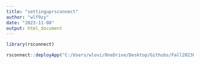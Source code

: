 ```yaml
---
title: "settinguprsconnect"
author: "wlf9zy"
date: "2023-11-08"
output: html_document
---
```



```r

library(rsconnect)

```


```r

rsconnect::deployApp("C:/Users/wlovi/OneDrive/Desktop/Githubs/Fall2023Classes/communicating_with_data/quiz/app")


```